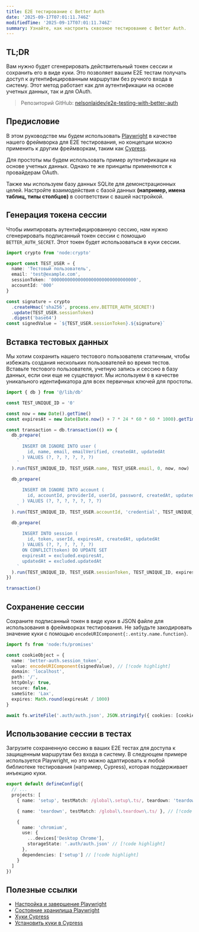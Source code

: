 ```yaml
---
title: E2E тестирование с Better Auth
date: '2025-09-17T07:01:11.746Z'
modifiedTime: '2025-09-17T07:01:11.746Z'
summary: Узнайте, как настроить сквозное тестирование с Better Auth.
---
```


## TL;DR

Вам нужно будет сгенерировать действительный токен сессии и сохранить его в виде куки. Это позволяет вашим E2E тестам получать доступ к аутентифицированным маршрутам без ручного входа в систему. Этот метод работает как для аутентификации на основе учетных данных, так и для OAuth.

> Репозиторий GitHub: [nelsonlaidev/e2e-testing-with-better-auth](https://github.com/nelsonlaidev/e2e-testing-with-better-auth)

## Предисловие

В этом руководстве мы будем использовать [Playwright](https://playwright.dev/) в качестве нашего фреймворка для E2E тестирования, но концепции можно применить к другим фреймворкам, таким как [Cypress](https://www.cypress.io/).

Для простоты мы будем использовать пример аутентификации на основе учетных данных. Однако те же принципы применяются к провайдерам OAuth.

Также мы используем базу данных SQLite для демонстрационных целей. Настройте взаимодействия с базой данных **(например, имена таблиц, типы столбцов)** в соответствии с вашей настройкой.

## Генерация токена сессии

Чтобы имитировать аутентифицированную сессию, нам нужно сгенерировать подписанный токен сессии с помощью `BETTER_AUTH_SECRET`. Этот токен будет использоваться в куки сессии.

```ts
import crypto from 'node:crypto'

export const TEST_USER = {
  name: 'Тестовый пользователь',
  email: 'test@example.com',
  sessionToken: '00000000000000000000000000000000',
  accountId: '000'
}

const signature = crypto
  .createHmac('sha256', process.env.BETTER_AUTH_SECRET!)
  .update(TEST_USER.sessionToken)
  .digest('base64')
const signedValue = `${TEST_USER.sessionToken}.${signature}`
```

## Вставка тестовых данных

Мы хотим сохранить нашего тестового пользователя статичным, чтобы избежать создания нескольких пользователей во время тестов. Вставьте тестового пользователя, учетную запись и сессию в базу данных, если они еще не существуют. Мы используем `0` в качестве уникального идентификатора для всех первичных ключей для простоты.

```ts
import { db } from '@/lib/db'

const TEST_UNIQUE_ID = '0'

const now = new Date().getTime()
const expiresAt = new Date(Date.now() + 7 * 24 * 60 * 60 * 1000).getTime() // 7 дней

const transaction = db.transaction(() => {
  db.prepare(
    `
      INSERT OR IGNORE INTO user (
        id, name, email, emailVerified, createdAt, updatedAt
      ) VALUES (?, ?, ?, ?, ?, ?)
    `
  ).run(TEST_UNIQUE_ID, TEST_USER.name, TEST_USER.email, 0, now, now)

  db.prepare(
    `
      INSERT OR IGNORE INTO account (
        id, accountId, providerId, userId, password, createdAt, updatedAt
      ) VALUES (?, ?, ?, ?, ?, ?, ?)
    `
  ).run(TEST_UNIQUE_ID, TEST_USER.accountId, 'credential', TEST_UNIQUE_ID, 'password_hash', now, now)

  db.prepare(
    `
      INSERT INTO session (
        id, token, userId, expiresAt, createdAt, updatedAt
      ) VALUES (?, ?, ?, ?, ?, ?)
      ON CONFLICT(token) DO UPDATE SET
      expiresAt = excluded.expiresAt,
      updatedAt = excluded.updatedAt
    `
  ).run(TEST_UNIQUE_ID, TEST_USER.sessionToken, TEST_UNIQUE_ID, expiresAt, now, now)
})

transaction()
```

## Сохранение сессии

Сохраните подписанный токен в виде куки в JSON файле для использования в фреймворках тестирования. Не забудьте закодировать значение куки с помощью `encodeURIComponent{:.entity.name.function}`.

```ts
import fs from 'node:fs/promises'

const cookieObject = {
  name: 'better-auth.session_token',
  value: encodeURIComponent(signedValue), // [!code highlight]
  domain: 'localhost',
  path: '/',
  httpOnly: true,
  secure: false,
  sameSite: 'Lax',
  expires: Math.round(expiresAt / 1000)
}

await fs.writeFile('.auth/auth.json', JSON.stringify({ cookies: [cookieObject], origins: [] }, null, 2))
```

## Использование сессии в тестах

Загрузите сохраненную сессию в ваших E2E тестах для доступа к защищенным маршрутам без входа в систему. В следующем примере используется Playwright, но это можно адаптировать к любой библиотеке тестирования (например, Cypress), которая поддерживает инъекцию куки.

```ts title='playwright.config.ts'
export default defineConfig({
  // ...
  projects: [
    { name: 'setup', testMatch: /global\.setup\.ts/, teardown: 'teardown' }, // [!code highlight]

    { name: 'teardown', testMatch: /global\.teardown\.ts/ }, // [!code highlight]

    {
      name: 'chromium',
      use: {
        ...devices['Desktop Chrome'],
        storageState: '.auth/auth.json' // [!code highlight]
      },
      dependencies: ['setup'] // [!code highlight]
    }
  ]
})
```

## Полезные ссылки

- [Настройка и завершение Playwright](https://playwright.dev/docs/test-global-setup-teardown)
- [Состояние хранилища Playwright](https://playwright.dev/docs/auth#reuse-authentication-in-other-scenarios)
- [Хуки Cypress](https://docs.cypress.io/app/core-concepts/writing-and-organizing-tests#Hooks)
- [Установить куки в Cypress](https://docs.cypress.io/api/commands/setcookie)